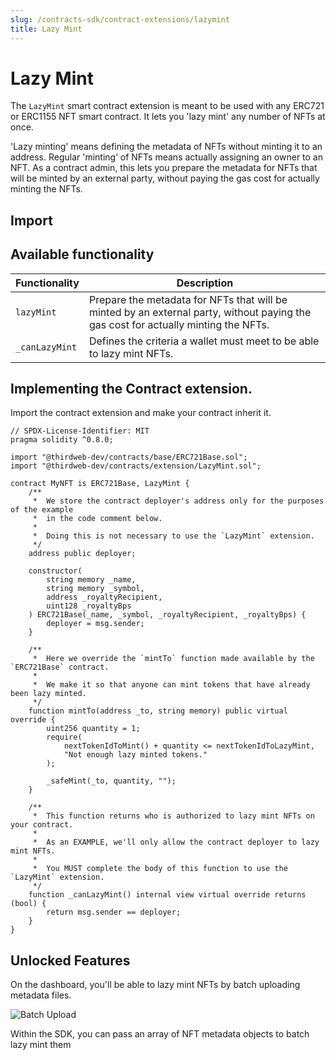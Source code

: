 ```yaml
---
slug: /contracts-sdk/contract-extensions/lazymint
title: Lazy Mint
---
```



# Lazy Mint

The `LazyMint` smart contract extension is meant to be used with any ERC721 or ERC1155 NFT smart contract. It lets you 'lazy mint' any number of NFTs at once.

'Lazy minting' means defining the metadata of NFTs without minting it to an address. Regular 'minting’ of NFTs means actually assigning an owner to an NFT. As a contract admin, this lets you prepare the metadata for NFTs that will be minted by an external party, without paying the gas cost for actually minting the NFTs.

<ViewContractCodeButton
  link="https://github.com/thirdweb-dev/contracts/blob/main/contracts/extension/LazyMint.sol"
  name="LazyMint"
/>

## Import

<ImportSnippet type="extension" category="extension" name="LazyMint" />

## Available functionality

| Functionality  | Description                                                                                                                        |
| -------------- | ---------------------------------------------------------------------------------------------------------------------------------- |
| `lazyMint`     | Prepare the metadata for NFTs that will be minted by an external party, without paying the gas cost for actually minting the NFTs. |
| `_canLazyMint` | Defines the criteria a wallet must meet to be able to lazy mint NFTs.                                                              |

## Implementing the Contract extension.

Import the contract extension and make your contract inherit it.

```solidity
// SPDX-License-Identifier: MIT
pragma solidity ^0.8.0;

import "@thirdweb-dev/contracts/base/ERC721Base.sol";
import "@thirdweb-dev/contracts/extension/LazyMint.sol";

contract MyNFT is ERC721Base, LazyMint {
    /**
     *  We store the contract deployer's address only for the purposes of the example
     *  in the code comment below.
     *
     *  Doing this is not necessary to use the `LazyMint` extension.
     */
    address public deployer;

    constructor(
        string memory _name,
        string memory _symbol,
        address _royaltyRecipient,
        uint128 _royaltyBps
    ) ERC721Base(_name, _symbol, _royaltyRecipient, _royaltyBps) {
        deployer = msg.sender;
    }

    /**
     *  Here we override the `mintTo` function made available by the `ERC721Base` contract.
     *
     *  We make it so that anyone can mint tokens that have already been lazy minted.
     */
    function mintTo(address _to, string memory) public virtual override {
        uint256 quantity = 1;
        require(
            nextTokenIdToMint() + quantity <= nextTokenIdToLazyMint,
            "Not enough lazy minted tokens."
        );

        _safeMint(_to, quantity, "");
    }

    /**
     *  This function returns who is authorized to lazy mint NFTs on your contract.
     *
     *  As an EXAMPLE, we'll only allow the contract deployer to lazy mint NFTs.
     *
     *  You MUST complete the body of this function to use the `LazyMint` extension.
     */
    function _canLazyMint() internal view virtual override returns (bool) {
        return msg.sender == deployer;
    }
}
```

## Unlocked Features

On the dashboard, you'll be able to lazy mint NFTs by batch uploading metadata files.

<div className="row" style={{ marginBottom: 24, flexWrap: "wrap" }}>
  <div className="col col--12" style={{ marginTop: 16 }}>
    <QuickstartCard
      name="Batch Uploading NFT Metadata Guide"
      link="/templates/nft-drop/lazy-minting-nfts"
      image="/assets/icons/drop.png"
    />
  </div>
</div>

![Batch Upload](../assets/batch-upload.png)

Within the SDK, you can pass an array of NFT metadata objects to batch lazy mint them

<div className="row" style={{ marginBottom: 24, flexWrap: "wrap" }}>
  <div className="col col--12" style={{ marginTop: 16 }}>
    <QuickstartCard
      name="Lazy Minting in the SDK"
      link="/pre-built-contracts/signature-drop#lazy-minting-your-nfts"
      image="/assets/icons/sdks.png"
    />
  </div>
</div>
